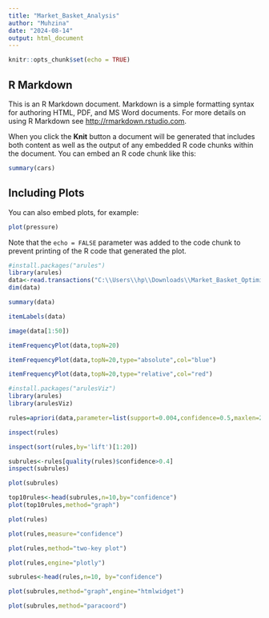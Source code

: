 ---
title: "Market_Basket_Analysis"
author: "Muhzina"
date: "2024-08-14"
output: html_document
---

```{r setup, include=FALSE}
knitr::opts_chunk$set(echo = TRUE)
```

## R Markdown

This is an R Markdown document. Markdown is a simple formatting syntax for authoring HTML, PDF, and MS Word documents. For more details on using R Markdown see <http://rmarkdown.rstudio.com>.

When you click the **Knit** button a document will be generated that includes both content as well as the output of any embedded R code chunks within the document. You can embed an R code chunk like this:

```{r cars}
summary(cars)
```

## Including Plots

You can also embed plots, for example:

```{r pressure, echo=FALSE}
plot(pressure)
```

Note that the `echo = FALSE` parameter was added to the code chunk to prevent printing of the R code that generated the plot.

```{r}
#install.packages("arules")
library(arules)
data<-read.transactions("C:\\Users\\hp\\Downloads\\Market_Basket_Optimisation.csv",sep=",",rm.duplicates = TRUE)
dim(data)
```

```{r}
summary(data)
```
```{r}
itemLabels(data)
```
```{r}
image(data[1:50])
```

```{r}
itemFrequencyPlot(data,topN=20)
```

```{r}
itemFrequencyPlot(data,topN=20,type="absolute",col="blue")
```

```{r}
itemFrequencyPlot(data,topN=20,type="relative",col="red")
```

```{r}
#install.packages("arulesViz")
library(arules)
library(arulesViz)
```


```{r}
rules=apriori(data,parameter=list(support=0.004,confidence=0.5,maxlen=20))
```


```{r}
inspect(rules)
```

```{r}
inspect(sort(rules,by='lift')[1:20])
```

```{r}
subrules<-rules[quality(rules)$confidence>0.4]
inspect(subrules)
```

```{r}
plot(subrules)
```

```{r}
top10rules<-head(subrules,n=10,by="confidence")
plot(top10rules,method="graph")
```

```{r}
plot(rules)
```

```{r}
plot(rules,measure="confidence")
```

```{r}
plot(rules,method="two-key plot")
```

```{r}
plot(rules,engine="plotly")
```

```{r}
subrules<-head(rules,n=10, by="confidence")

plot(subrules,method="graph",engine="htmlwidget")
```

```{r}
plot(subrules,method="paracoord")
```

